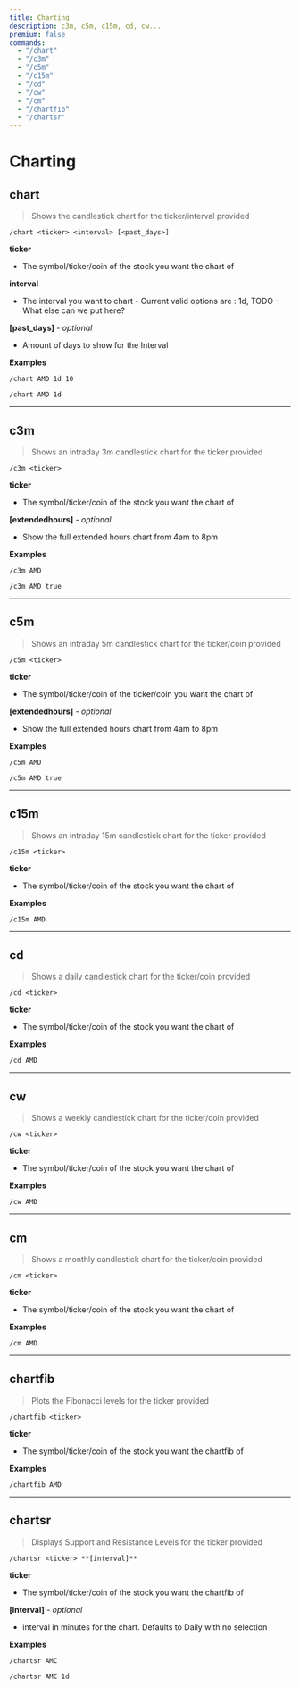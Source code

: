 ```yaml
---
title: Charting
description: c3m, c5m, c15m, cd, cw...
premium: false
commands:
  - "/chart"
  - "/c3m"
  - "/c5m"
  - "/c15m"
  - "/cd"
  - "/cw"
  - "/cm"
  - "/chartfib"
  - "/chartsr"
---
```


# Charting

## chart

> Shows the candlestick chart for the ticker/interval provided

```format
/chart <ticker> <interval> [<past_days>]
```

**ticker**

- The symbol/ticker/coin of the stock you want the chart of

**interval**

- The interval you want to chart - Current valid options are : 1d, TODO - What else can we put here?

**[past_days]** - _optional_

- Amount of days to show for the Interval

**Examples**

```
/chart AMD 1d 10
```

```
/chart AMD 1d
```

---

## c3m

> Shows an intraday 3m candlestick chart for the ticker provided

```format
/c3m <ticker>
```

**ticker**

- The symbol/ticker/coin of the stock you want the chart of

**[extendedhours]** - _optional_

- Show the full extended hours chart from 4am to 8pm

**Examples**

```
/c3m AMD
```

```
/c3m AMD true
```

---

## c5m

> Shows an intraday 5m candlestick chart for the ticker/coin provided

```format
/c5m <ticker>
```

**ticker**

- The symbol/ticker/coin of the ticker/coin you want the chart of

**[extendedhours]** - _optional_

- Show the full extended hours chart from 4am to 8pm

**Examples**

```
/c5m AMD
```

```
/c5m AMD true
```

---

## c15m

> Shows an intraday 15m candlestick chart for the ticker provided

```format
/c15m <ticker>
```

**ticker**

- The symbol/ticker/coin of the stock you want the chart of

**Examples**

```
/c15m AMD
```

---

## cd

> Shows a daily candlestick chart for the ticker/coin provided

```format
/cd <ticker>
```

**ticker**

- The symbol/ticker/coin of the stock you want the chart of

**Examples**

```
/cd AMD
```

---

## cw

> Shows a weekly candlestick chart for the ticker/coin provided

```format
/cw <ticker>
```

**ticker**

- The symbol/ticker/coin of the stock you want the chart of

**Examples**

```
/cw AMD
```

---

## cm

> Shows a monthly candlestick chart for the ticker/coin provided

```format
/cm <ticker>
```

**ticker**

- The symbol/ticker/coin of the stock you want the chart of

**Examples**

```
/cm AMD
```

---

## chartfib

> Plots the Fibonacci levels for the ticker provided

```format
/chartfib <ticker>
```

**ticker**

- The symbol/ticker/coin of the stock you want the chartfib of

**Examples**

```
/chartfib AMD
```

---

## chartsr

> Displays Support and Resistance Levels for the ticker provided

```format
/chartsr <ticker> **[interval]**
```

**ticker**

- The symbol/ticker/coin of the stock you want the chartfib of

**[interval]** - _optional_

- interval in minutes for the chart. Defaults to Daily with no selection

**Examples**

```
/chartsr AMC
```

```
/chartsr AMC 1d
```
